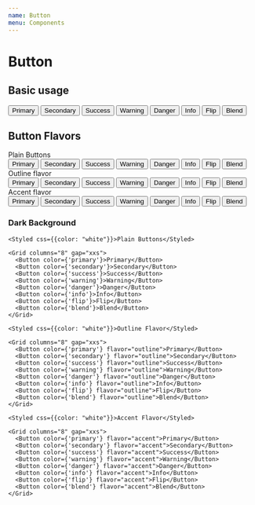 ```yaml
---
name: Button
menu: Components
---
```



# Button

<Props of={Button} />

## Basic usage

<Playground>
  <Grid columns="8" gap="xxs">
    <Button color="primary">Primary</Button>
    <Button color="secondary">Secondary</Button>
    <Button color={'success'}>Success</Button>
    <Button color={'warning'}>Warning</Button>
    <Button color={'danger'}>Danger</Button>
    <Button color={'info'}>Info</Button>
    <Button color={'flip'}>Flip</Button>
    <Button color={'blend'}>Blend</Button>
  </Grid>
</Playground>

## Button Flavors

<Playground>
    
  <div>Plain Buttons</div>

  <Grid columns="8" gap="xxs">
    <Button color={'primary'}>Primary</Button>
    <Button color={'secondary'}>Secondary</Button>
    <Button color={'success'}>Success</Button>
    <Button color={'warning'}>Warning</Button>
    <Button color={'danger'}>Danger</Button>
    <Button color={'info'}>Info</Button>
    <Button color={'flip'}>Flip</Button>
    <Button color={'blend'}>Blend</Button>  
  </Grid>

  <div>Outline flavor</div>

  <Grid columns="8" gap="xxs">
    <Button color={'primary'} flavor="outline">Primary</Button>
    <Button color={'secondary'} flavor="outline">Secondary</Button>
    <Button color={'success'} flavor="outline">Success</Button>
    <Button color={'warning'} flavor="outline">Warning</Button>
    <Button color={'danger'} flavor="outline">Danger</Button>
    <Button color={'info'} flavor="outline">Info</Button>
    <Button color={'flip'} flavor="outline">Flip</Button>
    <Button color={'blend'} flavor="outline">Blend</Button>
  </Grid>
  
  <div>Accent flavor</div>
  
  <Grid columns="8" gap="xxs">
    <Button color={'primary'} flavor="accent">Primary</Button>
    <Button color={'secondary'} flavor="accent">Secondary</Button>
    <Button color={'success'} flavor="accent">Success</Button>
    <Button color={'warning'} flavor="accent">Warning</Button>
    <Button color={'danger'} flavor="accent">Danger</Button>
    <Button color={'info'} flavor="accent">Info</Button>
    <Button color={'flip'} flavor="accent">Flip</Button>
    <Button color={'blend'} flavor="accent">Blend</Button>
  </Grid>
</Playground>

### Dark Background

<Playground>
  <Styled css={{background: "#444", padding:"md"}} borderRadius="xs">

    <Styled css={{color: "white"}}>Plain Buttons</Styled>

    <Grid columns="8" gap="xxs">
      <Button color={'primary'}>Primary</Button>
      <Button color={'secondary'}>Secondary</Button>
      <Button color={'success'}>Success</Button>
      <Button color={'warning'}>Warning</Button>
      <Button color={'danger'}>Danger</Button>
      <Button color={'info'}>Info</Button>
      <Button color={'flip'}>Flip</Button>
      <Button color={'blend'}>Blend</Button>
    </Grid>

    <Styled css={{color: "white"}}>Outline Flavor</Styled>

    <Grid columns="8" gap="xxs">
      <Button color={'primary'} flavor="outline">Primary</Button>
      <Button color={'secondary'} flavor="outline">Secondary</Button>
      <Button color={'success'} flavor="outline">Success</Button>
      <Button color={'warning'} flavor="outline">Warning</Button>
      <Button color={'danger'} flavor="outline">Danger</Button>
      <Button color={'info'} flavor="outline">Info</Button>
      <Button color={'flip'} flavor="outline">Flip</Button>
      <Button color={'blend'} flavor="outline">Blend</Button>
    </Grid>

    <Styled css={{color: "white"}}>Accent Flavor</Styled>

    <Grid columns="8" gap="xxs">
      <Button color={'primary'} flavor="accent">Primary</Button>
      <Button color={'secondary'} flavor="accent">Secondary</Button>
      <Button color={'success'} flavor="accent">Success</Button>
      <Button color={'warning'} flavor="accent">Warning</Button>
      <Button color={'danger'} flavor="accent">Danger</Button>
      <Button color={'info'} flavor="accent">Info</Button>
      <Button color={'flip'} flavor="accent">Flip</Button>
      <Button color={'blend'} flavor="accent">Blend</Button>
    </Grid>
  </Styled>
</Playground>
